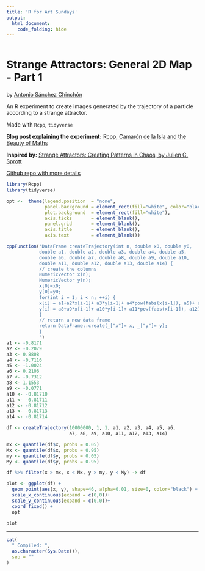 ```yaml
---
title: 'R for Art Sundays'
output: 
  html_document:
    code_folding: hide
---
```


```r
```

# Strange Attractors: General 2D Map - Part 1

by [Antonio Sánchez Chinchón](https://twitter.com/aschinchon)

An R experiment to create images generated by the trajectory of a particle according to a strange attractor.

Made with `Rcpp`, `tidyverse`


**Blog post explaining the experiment:** [Rcpp, Camarón de la Isla and the Beauty of Maths](https://fronkonstin.com/2019/01/10/rcpp-camaron-de-la-isla-and-the-beauty-of-maths/)

**Inspired by:** [Strange Attractors: Creating Patterns in Chaos, by Julien C. Sprott](http://sprott.physics.wisc.edu/sa.htm)

[Github repo with more details](https://github.com/aschinchon/general-2D-map)


```r

library(Rcpp)
library(tidyverse)

opt <-  theme(legend.position  = "none",
              panel.background = element_rect(fill="white", color="black"),
              plot.background  = element_rect(fill="white"),
              axis.ticks       = element_blank(),
              panel.grid       = element_blank(),
              axis.title       = element_blank(),
              axis.text        = element_blank())

cppFunction('DataFrame createTrajectory(int n, double x0, double y0, 
            double a1, double a2, double a3, double a4, double a5, 
            double a6, double a7, double a8, double a9, double a10, 
            double a11, double a12, double a13, double a14) {
            // create the columns
            NumericVector x(n);
            NumericVector y(n);
            x[0]=x0;
            y[0]=y0;
            for(int i = 1; i < n; ++i) {
            x[i] = a1+a2*x[i-1]+ a3*y[i-1]+ a4*pow(fabs(x[i-1]), a5)+ a6*pow(fabs(y[i-1]), a7);
            y[i] = a8+a9*x[i-1]+ a10*y[i-1]+ a11*pow(fabs(x[i-1]), a12)+ a13*pow(fabs(y[i-1]), a14);
            }
            // return a new data frame
            return DataFrame::create(_["x"]= x, _["y"]= y);
            }
            ')
a1 <- -0.8171
a2 <- -0.2079
a3 <- 0.8808
a4 <- -0.7116
a5 <- -1.0024
a6 <- 0.2106
a7 <- -0.7312
a8 <- 1.1553
a9 <- -0.0771
a10 <- -0.81710
a11 <- -0.81711
a12 <- -0.81712
a13 <- -0.81713
a14 <- -0.81714

df <- createTrajectory(10000000, 1, 1, a1, a2, a3, a4, a5, a6, 
                       a7, a8, a9, a10, a11, a12, a13, a14)

mx <- quantile(df$x, probs = 0.05)
Mx <- quantile(df$x, probs = 0.95)
my <- quantile(df$y, probs = 0.05)
My <- quantile(df$y, probs = 0.95)

df %>% filter(x > mx, x < Mx, y > my, y < My) -> df

plot <- ggplot(df) +
  geom_point(aes(x, y), shape=46, alpha=0.01, size=0, color="black") +
  scale_x_continuous(expand = c(0,0))+
  scale_y_continuous(expand = c(0,0))+
  coord_fixed() + 
  opt

plot

```



-----


```r

cat(
  " Compiled: ",
  as.character(Sys.Date()),
  sep = ""
)
```
